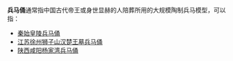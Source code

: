 '''兵马俑'''通常指中国古代帝王或身世显赫的人陪葬所用的大规模陶制兵马模型，可以指：
* [[秦始皇陵兵马俑|秦始皇陵兵马俑]]
* [[江苏|江苏]][[徐州|徐州]][[汉兵马俑|狮子山汉楚王墓兵马俑]]
* [[陕西|陕西]][[咸阳|咸阳]][[杨家湾兵马俑|杨家湾兵马俑]]

{{disambig|Cat=三字作品消歧义}}